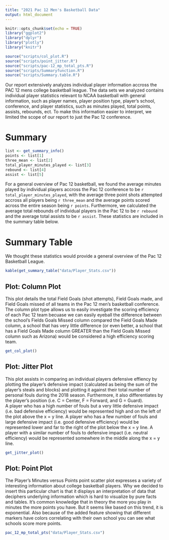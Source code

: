```yaml
---
title: "2021 Pac 12 Men's Basketball Data"
output: html_document
---
```


```r
knitr::opts_chunk$set(echo = TRUE)
library("ggplot2")
library("dplyr")
library("plotly")
library("knitr")
```

```r
source("scripts/col_plot.R")
source("scripts/point_jitter.R")
source("scripts/pac-12_mp_total_pts.R")
source("scripts/Summaryfunction.R")
source("scripts/Summary.table.R")
```

Our report extensively analyzes individual player information accross the PAC 12 mens college basketball league. The data sets we analyzed contains individual player statistics relevant to NCAA basketball with general information, such as player names, player position type, player's school, conference, and player statistics, such as minutes played, total points, assists, rebounds, ect. To make this information easier to interpret, we limited the scope of our report to just the Pac 12 conference.

# Summary
``` r
list <- get_summary_info()
points <- list[1]
three_mean <- list[2]
total_player_minutes_played <- list[3]
rebound <- list[4]
assist <- list[5]
```
For a general overview of Pac 12 basketball, we found the average minutes played by individual players accross the Pac 12 conference to be `r total_player_minutes_played`, with the average three point shots attempted accross all players being `r three_mean` and the average points scored across the entire season being `r points`. Furthermore, we calculated the average total rebounds of individual players in the Pac 12 to be `r rebound` and the average total assists to be `r assist`. These statistics are included in the summary table below.

# Summary Table
We thought these statistics would provide a general overview of the Pac 12 Basketball League.
``` r
kable(get_summary_table("data/Player_Stats.csv"))
```

## Plot: Column Plot
This plot details the total Field Goals (shot attempts), Field Goals made, and Field Goals missed of all teams in the Pac 12 men's basketball conference. The column plot type allows us to easily investigate the scoring efficiency of each Pac 12 team becuase we can easily eyeball the difference between the school's Fields Goals Missed column compared the Field Goals Made column, a school that has very little difference (or even better, a school that has a Field Goals Made column GREATER than the Field Goals Missed column such as Arizona) would be considered a high efficiency scoring team.
``` r
get_col_plot()
```

## Plot: Jitter Plot
This plot assists in comparing an individual players defensive effiency by plotting the player's defensive impact (calculated as being the sum of the player's steals and blocks) and plotting it against their total number of personal fouls during the 2018 season. Furthermore, it also differentiates by the player's position (i.e. C = Center, F = Forward, and G = Guard). <br>
A player who has a high number of fouls but a very little defensive impact (i.e. bad defensive efficiency) would be represented high and on the left of the plot above the x = y line. A player who has a few number of fouls and large defensive impact (i.e. good defensive efficiency) would be represented lower and far to the right of the plot below the x = y line. A player with a similar number of fouls to defensive impact (i.e. neutral efficiency) would be represented somewhere in the middle along the x = y line.
``` r
get_jitter_plot()
```

## Plot: Point Plot
The Player's Minutes versus Points point scatter plot expresses a variety of interesting information about college basketball players. Why we decided to insert this particular chart is that it displays an interpretation of data that deciphers underlying information which is hard to visualize by pure facts and tables. It's common knowledge that in theory the more you play in minutes the more points you have. But it seems like based on this trend, it is exponential. Also because of the added feature showing that different markers have colors correlating with their own school you can see what schools score more points.

``` r
pac_12_mp_total_pts("data/Player_Stats.csv")
```


